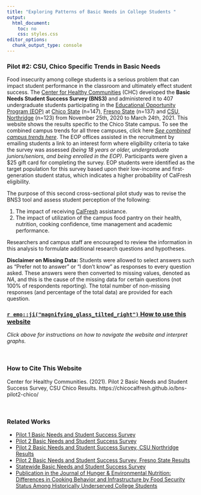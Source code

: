 ```yaml
---
title: "Exploring Patterns of Basic Needs in College Students "
output: 
  html_document: 
    toc: no
    css: styles.css
editor_options: 
  chunk_output_type: console
---
```


### Pilot #2: CSU, Chico Specific Trends in Basic Needs

Food insecurity among college students is a serious problem that can impact student performance in the classroom and ultimately effect student success. The [Center for Healthy Communities](https://www.csuchico.edu/chc/) (CHC) developed the **Basic Needs Student Success Survey (BNS3)** and administered it to 407 undergraduate students participating in the [Educational Opportunity Program (EOP)](https://www2.calstate.edu/attend/student-services/eop) at [Chico State](https://www.csuchico.edu/eop/) (n=147), [Fresno State](https://www.fresnostate.edu/studentaffairs/eop/abouteop.html) (n=137) and [CSU, Northridge](https://www.csun.edu/csun-eop) (n=123) from November 25th, 2020 to March 24th, 2021. This website shows the results specific to the Chico State campus. To see the combined campus trends for all three campuses, click here [_See combined campus trends here_](). The EOP offices assisted in the recruitment by emailing students a link to an interest form where eligibility criteria to take the survey was assessed *(being 18 years or older, undergraduate juniors/seniors, and being enrolled in the EOP)*. Participants were given a \$25 gift card for completing the survey. EOP students were identified as the target population for this survey based upon their low-income and first-generation student status, which indicates a higher probability of CalFresh eligibility.

The purpose of this second cross-sectional pilot study was to revise the BNS3 tool and assess student perception of the following:  

1. The impact of receiving [CalFresh](https://www.csuchico.edu/calfresh/index.shtml) assistance.
2. The impact of utilization of the campus food pantry on their health, nutrition, cooking
confidence, time management and academic performance. 

Researchers and campus staff are encouraged to review the information in this analysis to formulate additional research questions and hypotheses.

**Disclaimer on Missing Data:** Students were allowed to select answers such as "Prefer not to answer" or "I don't know" as responses to every question asked. These answers were then converted to missing values, denoted as *NA*, and this is the cause of the missing data for certain questions (not 100% of respondents reporting). The total number of non-missing responses (and percentage of the total data) are provided for each question.
<br />


### [`r emo::ji("magnifying_glass_tilted_right")` How to use this website](Instructions.html)
*Click above for instructions on how to navigate the website and interpret graphs.*



<br />

### How to Cite This Website
Center for Healthy Communities. (2021). Pilot 2 Basic Needs and Student Success Survey, CSU Chico Results. https://chicocalfresh.github.io/bns-pilot2-chico/
 
<br />

### Related Works

* [Pilot 1 Basic Needs and Student Success Survey](https://chicocalfresh.github.io/BNS-Pilot1-website/)
* [Pilot 2 Basic Needs and Student Success Survey](https://chicocalfresh.github.io/bns-pilot2-website/index.html)
* [Pilot 2 Basic Needs and Student Success Survey, CSU Northridge Results](https://chicocalfresh.github.io/bns-pilot2-csun/)
* [Pilot 2 Basic Needs and Student Success Survey, Fresno State Results](https://chicocalfresh.github.io/bns-pilot2-fresno/)
* [Statewide Basic Needs and Student Success Survey](https://chicocalfresh.github.io/BNS3_Statewide_Summary/)
* [Publication in the Journal of Hunger & Environmental Nutrition: Differences in Cooking Behavior and Infrastructure by Food Security Status Among Historically Underserved College Students](https://www.tandfonline.com/doi/epdf/10.1080/19320248.2024.2442943?needAccess=true)









